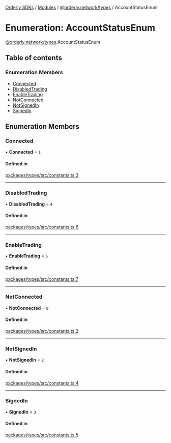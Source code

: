 [Orderly SDKs](./../README) / [Modules](./../modules) / [@orderly.network/types](./../modules/orderly_network_types) / AccountStatusEnum

# Enumeration: AccountStatusEnum

[@orderly.network/types](./../modules/orderly_network_types).AccountStatusEnum

## Table of contents

### Enumeration Members

- [Connected](./orderly_network_types.AccountStatusEnum#connected)
- [DisabledTrading](./orderly_network_types.AccountStatusEnum#disabledtrading)
- [EnableTrading](./orderly_network_types.AccountStatusEnum#enabletrading)
- [NotConnected](./orderly_network_types.AccountStatusEnum#notconnected)
- [NotSignedIn](./orderly_network_types.AccountStatusEnum#notsignedin)
- [SignedIn](./orderly_network_types.AccountStatusEnum#signedin)

## Enumeration Members

### Connected

• **Connected** = ``1``

#### Defined in

[packages/types/src/constants.ts:3](https://github.com/OrderlyNetwork/js-sdk/blob/6414be9e/packages/types/src/constants.ts#L3)

___

### DisabledTrading

• **DisabledTrading** = ``4``

#### Defined in

[packages/types/src/constants.ts:6](https://github.com/OrderlyNetwork/js-sdk/blob/6414be9e/packages/types/src/constants.ts#L6)

___

### EnableTrading

• **EnableTrading** = ``5``

#### Defined in

[packages/types/src/constants.ts:7](https://github.com/OrderlyNetwork/js-sdk/blob/6414be9e/packages/types/src/constants.ts#L7)

___

### NotConnected

• **NotConnected** = ``0``

#### Defined in

[packages/types/src/constants.ts:2](https://github.com/OrderlyNetwork/js-sdk/blob/6414be9e/packages/types/src/constants.ts#L2)

___

### NotSignedIn

• **NotSignedIn** = ``2``

#### Defined in

[packages/types/src/constants.ts:4](https://github.com/OrderlyNetwork/js-sdk/blob/6414be9e/packages/types/src/constants.ts#L4)

___

### SignedIn

• **SignedIn** = ``3``

#### Defined in

[packages/types/src/constants.ts:5](https://github.com/OrderlyNetwork/js-sdk/blob/6414be9e/packages/types/src/constants.ts#L5)
